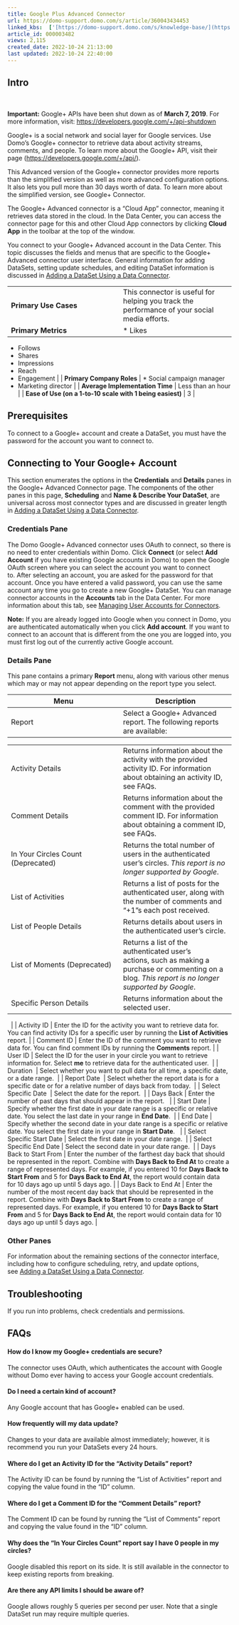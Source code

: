 ```yaml
---
title: Google Plus Advanced Connector
url: https://domo-support.domo.com/s/article/360043434453
linked_kbs:  ['[https://domo-support.domo.com/s/knowledge-base/](https://domo-support.domo.com/s/knowledge-base/)', '[https://domo-support.domo.com/s/](https://domo-support.domo.com/s/)', '[https://domo-support.domo.com/s/topic/0TO5w000000ZammGAC](https://domo-support.domo.com/s/topic/0TO5w000000ZammGAC)', '[https://domo-support.domo.com/s/topic/0TO5w000000ZanLGAS](https://domo-support.domo.com/s/topic/0TO5w000000ZanLGAS)', '[https://domo-support.domo.com/s/topic/0TO5w000000ZaoQGAS](https://domo-support.domo.com/s/topic/0TO5w000000ZaoQGAS)', '[https://domo-support.domo.com/s/article/360042926274](https://domo-support.domo.com/s/article/360042926274)', '[https://domo-support.domo.com/s/article/360042926054](https://domo-support.domo.com/s/article/360042926054)', '[https://domo-support.domo.com/s/article/360043434453](https://domo-support.domo.com/s/article/360043434453)', '[https://domo-support.domo.com/s/topic/0TO5w000000ZaoQGAS/api-connectors](https://domo-support.domo.com/s/topic/0TO5w000000ZaoQGAS/api-connectors)', '[https://domo-support.domo.com/s/article/360043429933](https://domo-support.domo.com/s/article/360043429933)', '[https://domo-support.domo.com/s/article/360043429953](https://domo-support.domo.com/s/article/360043429953)', '[https://domo-support.domo.com/s/article/360042925494](https://domo-support.domo.com/s/article/360042925494)', '[https://domo-support.domo.com/s/article/360043429913](https://domo-support.domo.com/s/article/360043429913)', '[https://domo-support.domo.com/s/article/4408174643607](https://domo-support.domo.com/s/article/4408174643607)', '[https://domo-support.domo.com/s/login/](https://domo-support.domo.com/s/login/)']
article_id: 000003482
views: 2,115
created_date: 2022-10-24 21:13:00
last updated: 2022-10-24 22:40:00
---
```




Intro
-----


 







**Important:** Google+ APIs have been shut down as of **March 7, 2019**. For more information, visit: <https://developers.google.com/+/api-shutdown>




Google+ is a social network and social layer for Google services. Use Domo's Google+ connector to retrieve data about activity streams, comments, and people. To learn more about the Google+ API, visit their page (<https://developers.google.com/+/api/>).


This Advanced version of the Google+ connector provides more reports than the simplified version as well as more advanced configuration options. It also lets you pull more than 30 days worth of data. To learn more about the simplified version, see Google+ Connector.


The Google+ Advanced connector is a "Cloud App" connector, meaning it retrieves data stored in the cloud. In the Data Center, you can access the connector page for this and other Cloud App connectors by clicking **Cloud App** in the toolbar at the top of the window.


You connect to your Google+ Advanced account in the Data Center. This topic discusses the fields and menus that are specific to the Google+ Advanced connector user interface. General information for adding DataSets, setting update schedules, and editing DataSet information is discussed in [Adding a DataSet Using a Data Connector](/s/article/360042926274 "Adding a DataSet Using a Data Connector").




|  |  |
| --- | --- |
| **Primary Use Cases** | This connector is useful for helping you track the performance of your social media efforts. |
| **Primary Metrics** | * Likes
* Follows
* Shares
* Impressions
* Reach
* Engagement
 |
| **Primary Company Roles** | * Social campaign manager
* Marketing director
 |
| **Average Implementation Time** | Less than an hour |
| **Ease of Use (on a 1-to-10 scale with 1 being easiest)** | 3 |


Prerequisites
-------------


To connect to a Google+ account and create a DataSet, you must have the password for the account you want to connect to.  


Connecting to Your Google+ Account
----------------------------------


This section enumerates the options in the **Credentials** and **Details** panes in the Google+ Advanced Connector page. The components of the other panes in this page, **Scheduling** and **Name & Describe Your DataSet**, are universal across most connector types and are discussed in greater length in [Adding a DataSet Using a Data Connector](/s/article/360042926274 "Adding a DataSet Using a Data Connector").


### Credentials Pane


The Domo Google+ Advanced connector uses OAuth to connect, so there is no need to enter credentials within Domo. Click **Connect** (or select **Add Account** if you have existing Google accounts in Domo) to open the Google OAuth screen where you can select the account you want to connect to. After selecting an account, you are asked for the password for that account. Once you have entered a valid password, you can use the same account any time you go to create a new Google+ DataSet. You can manage connector accounts in the **Accounts** tab in the Data Center. For more information about this tab, see [Managing User Accounts for Connectors](/s/article/360042926054 "Managing User Accounts for Connectors").




 


**Note:** If you are already logged into Google when you connect in Domo, you are authenticated automatically when you click **Add account**. If you want to connect to an account that is different from the one you are logged into, you must first log out of the currently active Google account.



### Details Pane


This pane contains a primary **Report** menu, along with various other menus which may or may not appear depending on the report type you select.




| Menu | Description |
| --- | --- |
| Report | Select a Google+ Advanced report. The following reports are available:

|  |  |
| --- | --- |
| Activity Details | Returns information about the activity with the provided activity ID. For information about obtaining an activity ID, see FAQs. |
| Comment Details | Returns information about the comment with the provided comment ID. For information about obtaining a comment ID, see FAQs. |
| In Your Circles Count (Deprecated) | Returns the total number of users in the authenticated user's circles. *This report is no longer supported by Google*. |
| List of Activities | Returns a list of posts for the authenticated user, along with the number of comments and "+1"s each post received. |
| List of People Details | Returns details about users in the authenticated user's circle. |
| List of Moments (Deprecated) | Returns a list of the authenticated user's actions, such as making a purchase or commenting on a blog. *This report is no longer supported by Google*. |
| Specific Person Details | Returns information about the selected user. |

  |
| Activity ID | Enter the ID for the activity you want to retrieve data for. You can find activity IDs for a specific user by running the **List of Activities** report. |
| Comment ID | Enter the ID of the comment you want to retrieve data for. You can find comment IDs by running the **Comments** report. |
| User ID | Select the ID for the user in your circle you want to retrieve information for. Select **me** to retrieve data for the authenticated user.  |
| Duration  | Select whether you want to pull data for all time, a specific date, or a date range.  |
| Report Date  | Select whether the report data is for a specific date or for a relative number of days back from today.  |
| Select Specific Date  | Select the date for the report.  |
| Days Back | Enter the number of past days that should appear in the report.   |
| Start Date | Specify whether the first date in your date range is a specific or relative date. You select the last date in your range in **End Date**.  |
| End Date | Specify whether the second date in your date range is a specific or relative date. You select the first date in your range in **Start Date**.   |
| Select Specific Start Date | Select the first date in your date range.  |
| Select Specific End Date | Select the second date in your date range.  |
| Days Back to Start From | Enter the number of the farthest day back that should be represented in the report. Combine with **Days Back to End At** to create a range of represented days.
For example, if you entered 10 for **Days Back to Start From** and 5 for **Days Back to End At**, the report would contain data for 10 days ago up until 5 days ago. |
| Days Back to End At | Enter the number of the most recent day back that should be represented in the report. Combine with **Days Back to Start From** to create a range of represented days.
For example, if you entered 10 for **Days Back to Start From** and 5 for **Days Back to End At**, the report would contain data for 10 days ago up until 5 days ago. |


### Other Panes


For information about the remaining sections of the connector interface, including how to configure scheduling, retry, and update options, see [Adding a DataSet Using a Data Connector](/s/article/360042926274).


Troubleshooting
---------------


If you run into problems, check credentials and permissions.


FAQs
----


#### How do I know my Google+ credentials are secure?


The connector uses OAuth, which authenticates the account with Google without Domo ever having to access your Google account credentials.


#### Do I need a certain kind of account?


Any Google account that has Google+ enabled can be used.


#### How frequently will my data update?


Changes to your data are available almost immediately; however, it is recommend you run your DataSets every 24 hours. 


#### Where do I get an Activity ID for the "Activity Details" report?


The Activity ID can be found by running the "List of Activities" report and copying the value found in the "ID" column.


#### Where do I get a Comment ID for the "Comment Details" report?


The Comment ID can be found by running the "List of Comments" report and copying the value found in the "ID" column.


#### Why does the "In Your Circles Count" report say I have 0 people in my circles?


Google disabled this report on its side. It is still available in the connector to keep existing reports from breaking. 


#### Are there any API limits I should be aware of?


Google allows roughly 5 queries per second per user. Note that a single DataSet run may require multiple queries. 

